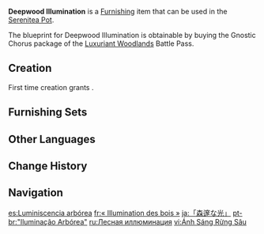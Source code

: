 {{Furnishing Infobox
|id             = 360421
|image          = Item Deepwood Illumination.png
|category       = Landscape
|subcategory    = Lighting
|quality        = 4
|adeptal_energy = 90
|load           = 115
|reduced_load   = 97
|description    = This unique street lamp has vines coiling all over it, with the lamp itself seeming like a heavy fruit on a branch, laden with gently-shining fluorescent substances that often attract little animals of similarly soft temperament. It is said that this design comes from a certain plant within the rainforest, and that the uneven curvature of the vines and the lamp post highlights nature's beauty well indeed. There are still children who believe a certain fairy tale surrounding these lamp posts &mdash; which is that they are not man-made structures, but are instead "lamp-trees" that grew from seeds that the [[Forest Rangers]] planted.
|mention        = Forest Rangers
|blueprint      = [[Battle Pass/Luxuriant Woodlands|Luxuriant Woodlands]] Battle Pass: Gnostic Chorus
|battlepass     = Luxuriant Woodlands
}}
'''Deepwood Illumination''' is a [[Furnishing]] item that can be used in the [[Serenitea Pot]].

The blueprint for Deepwood Illumination is obtainable by buying the Gnostic Chorus package of the [[Battle Pass/Luxuriant Woodlands|Luxuriant Woodlands]] Battle Pass.

==Creation==
First time creation grants {{Item|Trust|24|x=90}}.
{{Recipe
|type = Creation
|time = 16h
|Karmaphala Wood = 12
|White Iron Chunk = 4
|sort = Karmaphala Wood;White Iron Chunk
}}

==Furnishing Sets==
{{Craft Usage|type=Furnishing Set}}

==Other Languages ==
{{Other Languages
|en      = Deepwood Illumination
|zhs     = 「森邃之光」
|zhs_rm  = "Sēnsuì zhī Guāng"
|zht     = 「森邃之光」
|zht_rm  = "Sēnsuì zhī Guāng"
|zh_tl   = 
|ja      = 「森邃な光」
|ja_rm   = "Morisui-na Hikari"{{Assumed}}
|ja_tl   = "Deepwood Light"
|ko      = 「촘촘한 빛」
|ko_tl   = "Dense Light"
|es      = Luminiscencia arbórea
|es_tl   = Arboreal Luminescence
|fr      = «&nbsp;Illumination des bois&nbsp;»
|fr_tl   = "Illumination of the Woods"
|ru      = Лесная иллюминация
|ru_tl   = Forest Illumination
|th      = "แสงแห่งห้วงป่า"
|th_rm   = 
|th_tl   = 
|vi      = Ánh Sáng Rừng Sâu
|vi_tl   = 
|de      = „Tiefwaldbeleuchtung“
|de_tl   = "Deepwood Lighting"
|id      = Cahaya Kedalaman Hutan
|id_tl   = Light of the Deep Forest
|pt      = "Iluminação Arbórea"
|pt_tl   = 
|tr      = Derin Orman Aydınlatması
|tr_tl   = 
|it      = Lampione di Boscoprofondo
|it_tl   = 
}}

==Change History==
{{Change History|3.0}}

==Navigation==
{{Furnishing Navbox|exterior}}

[[es:Luminiscencia arbórea]]
[[fr:« Illumination des bois »]]
[[ja:「森邃な光」]]
[[pt-br:"Iluminação Arbórea"]]
[[ru:Лесная иллюминация]]
[[vi:Ánh Sáng Rừng Sâu]]